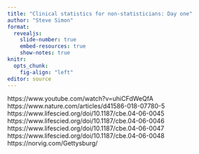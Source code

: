 ```yaml
---
title: "Clinical statistics for non-statisticians: Day one"
author: "Steve Simon"
format: 
  revealjs:
    slide-number: true
    embed-resources: true
    show-notes: true
knitr:
  opts_chunk: 
    fig-align: "left"
editor: source
---
```


```{=html}
<!---  To print speaker notes, add
         ?print-pdf&showNotes=separate-page 
       to the end of the URL. Then open the
       print dialog box (ctrl-P) and choose
       Save as PDF for the printer. Other 
       options, like Microsoft Print to PDF
       do not seem to work.
  --->
```

https://www.youtube.com/watch?v=uhiCFdWeQfA
https://www.nature.com/articles/d41586-018-07780-5
https://www.lifescied.org/doi/10.1187/cbe.04-06-0045
https://www.lifescied.org/doi/10.1187/cbe.04-06-0046
https://www.lifescied.org/doi/10.1187/cbe.04-06-0047
https://www.lifescied.org/doi/10.1187/cbe.04-06-0048
https://norvig.com/Gettysburg/